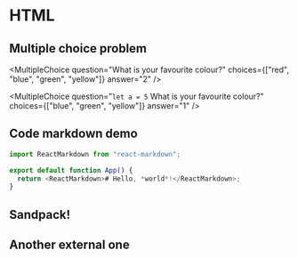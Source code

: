 # HTML

## Multiple choice problem


<MultipleChoice
  question="What is your favourite colour?"
  choices={["red", "blue", "green", "yellow"]}
  answer="2"
/>

<MultipleChoice
  question="`let a = 5` What is your favourite colour?"
  choices={["blue", "green", "yellow"]}
  answer="1"
/>

## Code markdown demo

```js filename="demo.js" copy
import ReactMarkdown from "react-markdown";

export default function App() {
  return <ReactMarkdown># Hello, *world*!</ReactMarkdown>;
}
```

## Sandpack!


<Sandbox template="react" files={files} />

## Another external one


<Slideshow file="/week1/slides" />


<MarkDone page="html" />
